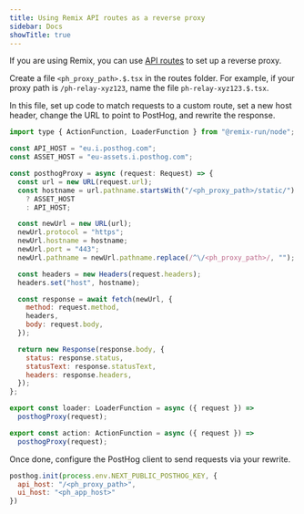 ```yaml
---
title: Using Remix API routes as a reverse proxy
sidebar: Docs
showTitle: true
---
```



<ProxyWarning />

<RegionWarning />

<ProxyPathNamesWarning />

If you are using Remix, you can use [API routes](https://remix.run/docs/en/main/guides/api-routes) to set up a reverse proxy.

Create a file `<ph_proxy_path>.$.tsx` in the routes folder. For example, if your proxy path is `/ph-relay-xyz123`, name the file `ph-relay-xyz123.$.tsx`.

In this file, set up code to match requests to a custom route, set a new host header, change the URL to point to PostHog, and rewrite the response.

```js
import type { ActionFunction, LoaderFunction } from "@remix-run/node";

const API_HOST = "eu.i.posthog.com";
const ASSET_HOST = "eu-assets.i.posthog.com";

const posthogProxy = async (request: Request) => {
  const url = new URL(request.url);
  const hostname = url.pathname.startsWith("/<ph_proxy_path>/static/")
    ? ASSET_HOST
    : API_HOST;

  const newUrl = new URL(url);
  newUrl.protocol = "https";
  newUrl.hostname = hostname;
  newUrl.port = "443";
  newUrl.pathname = newUrl.pathname.replace(/^\/<ph_proxy_path>/, "");

  const headers = new Headers(request.headers);
  headers.set("host", hostname);

  const response = await fetch(newUrl, {
    method: request.method,
    headers,
    body: request.body,
  });

  return new Response(response.body, {
    status: response.status,
    statusText: response.statusText,
    headers: response.headers,
  });
};

export const loader: LoaderFunction = async ({ request }) =>
  posthogProxy(request);

export const action: ActionFunction = async ({ request }) =>
  posthogProxy(request);
```

Once done, configure the PostHog client to send requests via your rewrite.

```js
posthog.init(process.env.NEXT_PUBLIC_POSTHOG_KEY, {
  api_host: "/<ph_proxy_path>",
  ui_host: "<ph_app_host>"
})
```